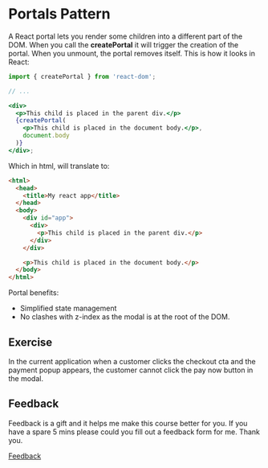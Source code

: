 
<Meta title="Lessons/🥈 Sliver/Portals/01-Lesson" />

# Portals Pattern

A React portal lets you render some children into a different part of the DOM. When you call the **createPortal** it will trigger the creation of the portal. When you unmount, the portal removes itself. This is how it looks in React:

```jsx
import { createPortal } from 'react-dom';

// ...

<div>
  <p>This child is placed in the parent div.</p>
  {createPortal(
    <p>This child is placed in the document body.</p>,
    document.body
  )}
</div>;
```

Which in html, will translate to:

```html
<html>
  <head>
    <title>My react app</title>
  </head>
  <body>
    <div id="app">
      <div>
        <p>This child is placed in the parent div.</p>
      </div>
    </div>

    <p>This child is placed in the document body.</p>
  </body>
</html>
```

Portal benefits:

- Simplified state management
- No clashes with z-index as the modal is at the root of the DOM.

## Exercise

In the current application when a customer clicks the checkout cta and the payment popup appears, the customer cannot click the pay now button in the modal.

## Feedback

Feedback is a gift and it helps me make this course better for you. If you have a spare 5 mins please could you fill out a feedback form for me. Thank you.

[Feedback](https://github.com/code-mattclaffey/react-design-patterns/issues/new)
